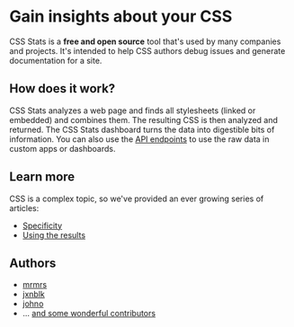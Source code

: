 

# Gain insights about your CSS

CSS Stats is a **free and open source** tool that's used by many companies and
projects. It's intended to help CSS authors debug issues and generate
documentation for a site.

## How does it work?

CSS Stats analyzes a web page and finds all stylesheets (linked or embedded)
and combines them. The resulting CSS is then analyzed and returned. The CSS
Stats dashboard turns the data into digestible bits of information. You can
also use the [API endpoints](/docs/api) to use the raw data in custom apps
or dashboards.

## Learn more

CSS is a complex topic, so we've provided an ever growing series of articles:

- [Specificity](/learn/specificity)
- [Using the results](/learn/results)

## Authors

- [mrmrs](https://mobile.twitter.com/mrmrs_)
- [jxnblk](https://mobile.twitter.com/jxnblk)
- [johno](https://mobile.twitter.com/4lpine)
- ... [and some wonderful contributors](https://github.com/cssstats/cssstats/graphs/contributors)
